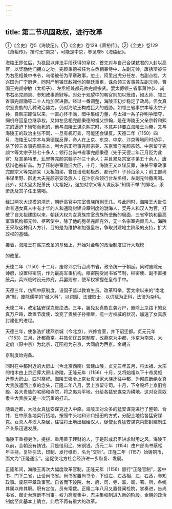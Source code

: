 ```yaml
---
---
---
```

title: 第二节巩固政权，进行改革
---



①《金史》卷5《海陵纪》。①《金史》卷129《萧裕传》。②《金史》卷129《萧裕传》。按时无“南京”，可能是中京，参见卷5《海陵纪》。

海陵王即位后，为稳固以非法手段获得的皇权，首先对与自己合谋弑君的人封以高官，以奖励他们拥立之功。完颜秉德被任为左丞相兼侍中、左副元帅，唐括辩被任为右丞相兼中书令，乌带被任为平章政事，忽土、阿里出虎分任左、右副点检，大兴国为广宁府尹。同时严厉镇压敌视他的朝廷重臣，诛杀领三省事兼左副元帅、曹国王完颜宗敏（太祖子）、左丞相兼都元帅完颜宗贤。罢太傅领三省事萧仲恭、尚书右丞完颜禀、参知政事萧肄等。对处于观望中的朝官则加以笼络，如太师、领三省事完颜勖等二十人均加官进爵。经过一番调整，海陵王初步稳定了政局。但女真宗室贵族的几种政治势力，仍对海陵王构成巨大的威胁。如领三省事宗本等太宗子孙，自熙宗即位以来，一直心怀不满，暗中集结力量，与太祖一系子孙明争暗夺，伺机夺回皇位继承权。又如左丞相完颜秉德的祖父宗翰，是在海陵王父亲宗幹和熙宗的逼迫下愤郁而死的，他与海陵王谋杀熙宗时，本意并非要立海陵王为帝，又与海陵王的政治主张不同，一旦有机可乘，可能还会谋反。天德二年（1150）四月，海陵王以宗本与秉德谋反罪，命人在上京、东京、中京、汴京等地同时动手，杀了领三省事完颜宗本、判大宗正府事完颜宗美、东京留守完颜宗懿、中京留守完颜卞等太宗子孙七十多人；领行台尚书省事完颜秉德（先于天德二年正月贬为此官）及其弟特里、乣里等完颜宗翰子孙三十余人；并且累及宗室子弟五十余人，唐括辩也被斩首。为了压制宗室勋旧大臣，十月，海陵王又以谋反罪，诛杀平章政事完颜宗义等完颜杲（太祖胞弟，曾任谙班勃极烈、都元帅）子孙百余人；前工部尚书谋里野、御史大夫完颜宗安及族人；在汴京杀领行台左丞相，左副元帅撒离喝。此外，对太皇太妃萧氏（太祖妃），强加对宗义等人谋反状“知情不举”的罪名，杀萧氏及其子任王隈喝。

经过两次大规模的清洗，朝廷高官中宗室贵族所剩无几。与此同时，海陵王大批任命普通女真人中有才华的人和通晓封建典章制度的渤海人、契丹人和汉人为官，打破了自太祖建国以来，朝廷大权为女真族宗室贵族所垄断的局面，三省宰执和最高军事机构都元帅、枢密使中，除了他的胞弟完颜兖外，无一名宗室完颜氏人。海陵王采取这种用人方针，目的是为维护和加强皇权，争取封建地主阶级的支持，扩大政权的基础。

接着，海陵王在熙宗改革的基础上，开始对金朝的政治制度进行大规模

的改革。

天德二年（1150）十二月，废除汴京行台尚书省，政令统一于朝廷。同时废除元帅府，设置枢密院，作为最高军事机构。枢密院受尚书省节制，枢密使、副不直接统兵。兵兴临时设元帅府，兵罢则省，使军权掌握在皇帝手中。

天德三年，仿照中原制度，设国子监以教育生员。改革科举，罢太宗以来的“南北选”制，废除儒学的“经义科”，以词赋、法律取士，以词赋为正科，法律为杂科。

天德二年，改定猛安谋克继绝法。三年，罢免女真族世袭万户，废除上京路下的女真万户路，改置节度使，改变了贵族子孙相继，揽一方权威的状况，加速了女真族封建化的进程。

天德三年，使张浩扩建燕京城（今北京），兴修宫室，并下诏迁都。贞元元年（1153）三月，迁都燕京。并效仿辽五京制度，改燕京为中都，汴京为南京，大定府（原中京）为北京，辽阳府为东京，大同府为西京。金朝五

京制度始完备。

同时在中都附近的大房山（今北京西南）营建山陵，贞元三年五月，将太祖、太宗的棺木由上京迁葬大房山帝陵。正隆元年（1156）十月，又将始祖以下十帝灵柩迁葬大房山，四时祭祀。海陵王强令上京女真世家大族迁往中都，为彻底断绝女真大贵族返回上京的念头，正隆二年八月，罢上京留守司。十月，下令毁坏上京旧宫殿、各大贵族的宅邸和寺院，将之夷为平地，分给各猛安谋克为耕地。这对女真奴隶主大贵族又是一次沉重的打击。

随着迁都，大批女真猛安谋克迁入中原。海陵王对众多的猛安谋克进行了整顿、合并，在中原各地实行括地，按照牛头地和计口授田的方式，分配土地给各猛安谋克。女真人与汉人杂居，往往将土地出租给汉人，促使女真猛安谋克内部封建制生产关系迅速发展。

海陵王重视吏治，提拔、重用善于理财的人，于是形成君臣讲求财用之风。海陵王以前，金朝没有铸钱，只是借用辽、宋铜钱。贞元二年（1154）由户部尚书蔡松年主持，复钞引法，印制、发行纸币，名为“交钞”。正隆二年（1157）始铸铜币，面文为“正隆通宝”。这促使北方社会经济进一步恢复、发展。

正隆年间，海陵王再次大幅度改革官制，正隆元年（1156）颁行“正隆官制”，罢中书、门下二省，止设尚书省。尚书省置尚书令，下设左、右丞相，左、右丞，参知政事。废原平章政事官。自省而下设院、台、府、司、寺、监、局、署、所，各统其属以修其职。职有定位，员有常数。正隆二年八月又置登闻检院，掌奏进，告尚书省、御史台理断不当事。权力高度集中，君主集权制进入新的阶段。金朝的政治制度至此基本上确立，此后不再有重大的改革。